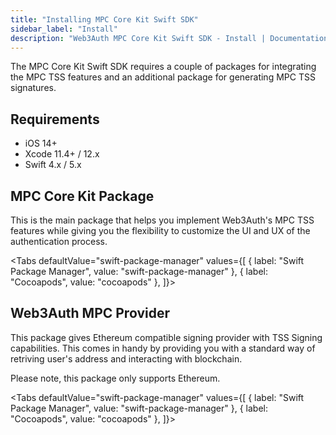 ```yaml
---
title: "Installing MPC Core Kit Swift SDK"
sidebar_label: "Install"
description: "Web3Auth MPC Core Kit Swift SDK - Install | Documentation - Web3Auth"
---
```




The MPC Core Kit Swift SDK requires a couple of packages for integrating the MPC TSS features and an
additional package for generating MPC TSS signatures.

## Requirements

- iOS 14+
- Xcode 11.4+ / 12.x
- Swift 4.x / 5.x

## MPC Core Kit Package

This is the main package that helps you implement Web3Auth's MPC TSS features while giving you the
flexibility to customize the UI and UX of the authentication process.

<Tabs defaultValue="swift-package-manager"
values={[
  { label: "Swift Package Manager", value: "swift-package-manager" },
  { label: "Cocoapods", value: "cocoapods" },
]}>
<TabItem value="swift-package-manager">

<SPM />
</TabItem>

<TabItem value="cocoapods">

<Cocoapods />
</TabItem>
</Tabs>

## Web3Auth MPC Provider

This package gives Ethereum compatible signing provider with TSS Signing capabilities. This comes in
handy by providing you with a standard way of retriving user's address and interacting with
blockchain.

Please note, this package only supports Ethereum.

<Tabs defaultValue="swift-package-manager"
values={[
  { label: "Swift Package Manager", value: "swift-package-manager" },
  { label: "Cocoapods", value: "cocoapods" },
]}>
<TabItem value="swift-package-manager">

<SPMProvider />
</TabItem>

<TabItem value="cocoapods">

<CocoapodsProvider />
</TabItem>
</Tabs>
